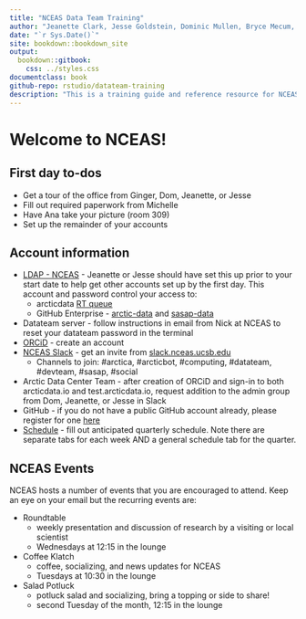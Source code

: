 ```yaml
--- 
title: "NCEAS Data Team Training"
author: "Jeanette Clark, Jesse Goldstein, Dominic Mullen, Bryce Mecum, Matt Jones, Peter Slaughter, Irene Steves, Mitchell Maier"
date: "`r Sys.Date()`"
site: bookdown::bookdown_site
output: 
  bookdown::gitbook:
    css: ../styles.css
documentclass: book
github-repo: rstudio/datateam-training
description: "This is a training guide and reference resource for NCEAS data team members working on the SASAP and Arctic Data Center projects"
---
```

# Welcome to NCEAS! {#welcome}

## First day to-dos

* Get a tour of the office from Ginger, Dom, Jeanette, or Jesse
* Fill out required paperwork from Michelle
* Have Ana take your picture (room 309)
* Set up the remainder of your accounts

## Account information
* [LDAP - NCEAS](https://identity.nceas.ucsb.edu/identity/cgi-bin/ldapweb.cgi?cfg=account) - Jeanette or Jesse should have set this up prior to your start date to help get other accounts set up by the first day. This account and password control your access to:
    + arcticdata [RT queue](https://support.nceas.ucsb.edu/rt/)
    + GitHub Enterprise - [arctic-data](https://github.nceas.ucsb.edu/KNB/arctic-data/) and [sasap-data](https://github.nceas.ucsb.edu/NCEAS/sasap-data/)
* Datateam server - follow instructions in email from Nick at NCEAS to reset your datateam password in the terminal
* [ORCiD](https://orcid.org/register) - create an account
* [NCEAS Slack](http://nceas.slack.com) - get an invite from [slack.nceas.ucsb.edu](http://slack.nceas.ucsb.edu)
    + Channels to join: #arctica, #arcticbot, #computing, #datateam, #devteam, #sasap, #social
* Arctic Data Center Team - after creation of ORCiD and sign-in to both arcticdata.io and test.arcticdata.io, request addition to the admin group from Dom, Jeanette, or Jesse in Slack
* GitHub - if you do not have a public GitHub account already, please register for one [here](https://github.com/join?source=header-home)
* [Schedule](https://docs.google.com/spreadsheets/d/1Jf7IkSf8Vqu51xv1DDaTNCrTAZd0RMNH9ExZw0eyH4I/edit#gid=948090118) - fill out anticipated quarterly schedule. Note there are separate tabs for each week AND a general schedule tab for the quarter.


## NCEAS Events

NCEAS hosts a number of events that you are encouraged to attend. Keep an eye on your email but the recurring events are:

* Roundtable
    + weekly presentation and discussion of research by a visiting or local scientist
    + Wednesdays at 12:15 in the lounge
* Coffee Klatch
    + coffee, socializing, and news updates for NCEAS
    + Tuesdays at 10:30 in the lounge
* Salad Potluck
    + potluck salad and socializing, bring a topping or side to share!
    + second Tuesday of the month, 12:15 in the lounge
